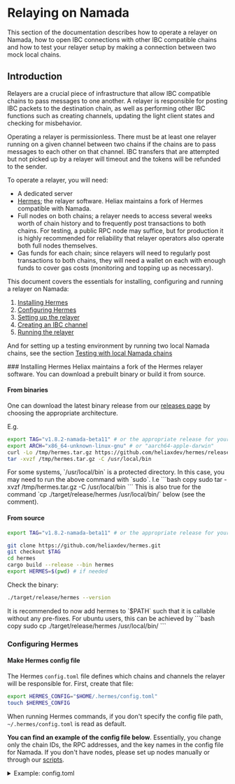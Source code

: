 
# Relaying on Namada

This section of the documentation describes how to operate a relayer on Namada, how to open IBC connections with other IBC compatible chains and how to 
test your relayer setup by making a connection between two mock local chains.


## Introduction
Relayers are a crucial piece of infrastructure that allow IBC compatible chains to pass messages to one another. 
A relayer is responsible for posting IBC packets to the destination chain, as well as performing other IBC functions 
such as creating channels, updating the light client states and checking for misbehavior.  

Operating a relayer is permissionless. There must be at least one relayer running on a given channel between two chains if the chains are
to pass messages to each other on that channel. IBC transfers that are attempted but not picked 
up by a relayer will timeout and the tokens will be refunded to the sender.

To operate a relayer, you will need:
- A dedicated server
- [Hermes](#installing-hermes); the relayer software. Heliax maintains a fork of Hermes compatible with Namada.
- Full nodes on both chains; a relayer needs to access several weeks worth of chain history and to frequently post 
transactions to both chains. For testing, a public RPC node may suffice, but for production it is highly recommended 
for reliability that relayer operators also operate both full nodes themselves.
- Gas funds for each chain; since relayers will need to regularly post transactions to both chains, they will need a 
wallet on each with enough funds to cover gas costs (monitoring and topping up as necessary).  


This document covers the essentials for installing, configuring and running a relayer on Namada:

1. [Installing Hermes](#installing-hermes)
2. [Configuring Hermes](#configuring-hermes)
3. [Setting up the relayer](#setting-up-the-relayer)
4. [Creating an IBC channel](#creating-an-ibc-channel)
5. [Running the relayer](#running-the-relayer)

And for setting up a testing environment by running two local Namada chains, see the section 
[Testing with local Namada chains](#testing-with-local-namada-chains)

<Steps>
### Installing Hermes
Heliax maintains a fork of the Hermes relayer software. You can download a prebuilt binary or build it from source.

#### From binaries
One can download the latest binary release from our [releases page](https://github.com/heliaxdev/hermes/releases) by choosing the appropriate architecture.

E.g.
```bash copy
export TAG="v1.8.2-namada-beta11" # or the appropriate release for your version of namada
export ARCH="x86_64-unknown-linux-gnu" # or "aarch64-apple-darwin"
curl -Lo /tmp/hermes.tar.gz https://github.com/heliaxdev/hermes/releases/download/${TAG}/hermes-${TAG}-${ARCH}.tar.gz
tar -xvzf /tmp/hermes.tar.gz -C /usr/local/bin
```

<Callout type="info">
For some systems, `/usr/local/bin` is a protected directory. In this case, you may need to run the above command with `sudo`.
I.e 
```bash copy
sudo tar -xvzf /tmp/hermes.tar.gz -C /usr/local/bin
```
This is also true for the command `cp ./target/release/hermes /usr/local/bin/` below (see the comment).
</Callout>

#### From source
```bash copy
export TAG="v1.8.2-namada-beta11" # or the appropriate release for your version of namada

git clone https://github.com/heliaxdev/hermes.git
git checkout $TAG
cd hermes
cargo build --release --bin hermes
export HERMES=$(pwd) # if needed
```
Check the binary:
```bash copy
./target/release/hermes --version
```

<Callout type="info">
It is recommended to now add hermes to `$PATH` such that it is callable without any pre-fixes.
For ubuntu users, this can be achieved by
```bash copy
sudo cp ./target/release/hermes /usr/local/bin/
```
</Callout>

### Configuring Hermes

#### Make Hermes config file
The Hermes `config.toml` file defines which chains and channels the relayer will be responsible for. First, create that file:

```bash copy
export HERMES_CONFIG="$HOME/.hermes/config.toml"
touch $HERMES_CONFIG
``` 

When running Hermes commands, if you don't specify the config file path, `~/.hermes/config.toml` is read as default.

__You can find an example of the config file below__. Essentially, you change only the chain IDs, the RPC addresses, and the key names in the config file for Namada. 
If you don't have nodes, please set up nodes manually or through our [scripts](#set-up-local-namada-chains-using-the-hermes-script).

<details>
<summary>Example: config.toml</summary>
```toml copy
[global]
log_level = 'info'

[mode]

[mode.clients]
enabled = true
refresh = true
misbehaviour = true

[mode.connections]
enabled = false

[mode.channels]
enabled = false

[mode.packets]
enabled = true
clear_interval = 10
clear_on_start = false
tx_confirmation = true

[telemetry]
enabled = false
host = '127.0.0.1'
port = 3001

[[chains]]
id = 'shielded-expedition.88f17d1d14'  # set your chain ID
type = 'Namada'
rpc_addr = 'http://127.0.0.1:26657'  # set the IP and the port of the chain
grpc_addr = 'http://127.0.0.1:9090'  # not used for now
event_source = { mode = 'push', url = 'ws://127.0.0.1:27657/websocket', batch_delay = '500ms' }  # set the IP and the port of the chain
account_prefix = ''  # not used
key_name = 'relayer'  # The key is an account name you made
store_prefix = 'ibc'
trusting_period = '4752s'
gas_price = { price = 0.0001, denom = 'tnam1qxvg64psvhwumv3mwrrjfcz0h3t3274hwggyzcee' }  # the price isn't used for now, the denom should be a raw token address retrieve denom by namadaw address find --alias "naan"
rpc_timeout = '30s'
memo_prefix = ''

[chains.packet_filter]
policy = 'allow'
list = [
  ['transfer', '<channel-id>'], #channel-id leading to the counterparty channel you want to configure IBC
]

[[chains]]
id = 'axelar-testnet-lisbon-3'
type = 'CosmosSdk'
rpc_addr = 'http://127.0.0.1:28657' # RPC of the counterparty chain
grpc_addr = 'http://127.0.0.1:28090' # gRPC of the counterparty chain
event_source = { mode = 'push', url = 'ws://127.0.0.1:28657/websocket', batch_delay = '500ms' }
rpc_timeout = '10s'
account_prefix = 'axelar'
key_name = 'relayer'
store_prefix = 'ibc'
default_gas = 5000000
max_gas = 15000000
gas_price = { price = 0.001, denom = 'uaxl' }
gas_multiplier = 1.1
max_msg_num = 30
max_tx_size = 800000
clock_drift = '5s'
max_block_time = '30s'
trusting_period = '5days' # should be less than unbonding period of the counterparty channel
ccv_consumer_chain = false
sequential_batch_tx = false
memo_prefix = ''

[chains.trust_threshold]
numerator = "1"
denominator = "3"

[chains.packet_filter]
 policy = 'allow'
 list = [
   ['transfer', '<channel-id>'], # channel id of the Namada side
 ]

[chains.packet_filter.min_fees]

[chains.address_type]
derivation = "cosmos"

# Add all channels you want to process
```
</details>

The path to the config file, which is saved in the variable `$HERMES_CONFIG` will be useful later.


<Callout type="info" emoji="🧩">
**Interpreting the toml**

Each chain configuration is specified under the `[[chains]]` object.
These are the pieces of this puzzle you want to keep your 👀 on:
 - `chains.id` is the name of the chain
 - `chains.rpc_address` specifies the port that the channel is communicating through, and will be the argument for the `ledger_address` of Namada when interacting with the ledger (will become clearer later)
     - Make sure to change the IP address to the IP address of your local machine that is running this node!
 - `chains.grpc_addr` currently is not used in Namada but needs to be configured for other Cosmos chains
 - `chains.key_name` specifies the key of the signer who signs a transaction from the relayer. The key should be generated before starting the relayer and 
 will need to be kept topped up with gas funds.
 - `chains.event_source` specifies the URL of the chain's websocket. This must be the same as the `rpc_address` for Hermes to work properly.
 - `chains.gas_price.denom` specifies the token that the relayer pays for IBC transactions. `chains.gas_price.price` isn't used for now in Namada.
 - `trusting_period` specifies the maximum period before which the client can not expire. This should be not more than unbonding time in the particular chain. 

You can see more details of configuration in [the official Hermes documentation](https://hermes.informal.systems/documentation/configuration).
</Callout>

#### Export environment variables
You may find it convenient to save certain environment variables. These are:
```bash copy
export CHAIN_A_ID="<replace-with-chain-a-id>"
export CHAIN_B_ID="<replace-with-chain-b-id>"
export HERMES_CONFIG="<replace-with-hermes-config-path>"
```

### Setting up the relayer

#### Create the relayer account
On each chain, there must be a `relayer` account. The alias should be the same as `chains.key_name` in the config. On a Namada chain, this can be done by running
```bash copy
namadaw gen --alias relayer
```

This will generate a key for the relayer account. The key will be stored in the `wallet.toml` that is found in the [base directory](./ledger/base-directory.mdx) of the node, inside the `chain-id` folder. For example, if the `chain-id` is `shielded-expedition.88f17d1d14`, the `wallet.toml` will be found in `$HOME/.local/share/namada/shielded-expedition.88f17d1d14/wallet.toml` (on a Ubuntu machine where `base-dir` has not been changed from default).

The relayer account should have some balance to pay the fee of transactions. Before creating an IBC channel or relaying an IBC packet, you need to transfer the fee token to the relayer account.

#### Add the relayer key to Hermes
To sign each transaction, the relayer's key should be added to Hermes with `keys add` command in advance. 
It requires the `wallet.toml` which should have the key of `chains.key_name`. Once the key has been added, Hermes doesn't 
need the wallet anymore. (Rather than providing the `wallet.toml`, you can instead provide a text file which contains the 24 word mnemonic for your key.)
```bash copy
hermes --config $HERMES_CONFIG keys add --chain $CHAIN_ID --key-file $WALLET_PATH
# or
hermes --config $HERMES_CONFIG keys add --chain $CHAIN_ID --mnemonic-file $SEED_PATH
```

Hermes will store the key in `~/.hermes/keys/${CHAIN_ID}` as default. You can specify the directory by setting `chains.key_store_folder` in the config file.

<Callout type="info">
If you want to use an encrypted key with a password, you have to set an environment variable `NAMADA_WALLET_PASSWORD_FILE` for the password file or `NAMADA_WALLET_PASSWORD` to avoid entering the password for each transaction submission.
</Callout>

#### Verify configuration files
After editing `config.toml` and adding wallet keys, it's time to test the configurations and ensure the system is healthy. Run the following:

```bash copy
hermes health-check
hermes config validate
```
If everything was set up correctly, you should see output like:
``` bash copy
SUCCESS performed health check for all chains in the config
SUCCESS "configuration is valid"
```

### Creating an IBC channel
All IBC transfers between two chains take place along a given IBC channel associated with a given IBC connection.  

Channels must be maintained after creation by regularly submitting headers to keep the client state up to date with 
the counterparty chain. A client that is allowed to fall out of date may expire, and further IBC transfers along the 
channel will not be possible until the client is revived through governance. Operators should not create new channels 
on public networks unneccessarily; instead, they should relay on existing channels if possible. 

<Callout type='warning'>
The same asset transferred through different channels will not be fungible on the destination chain. Therefore, to avoid 
confusion and liquidity fragmentation, it is good etiquette to check with a chain's community before creating any 
new channels and to use existing channels whenever possible.
</Callout>

If no existing channel can be used, the "create channel" command (below) creates not only the IBC channel but also the necessary IBC client connection.

```bash copy
hermes --config $HERMES_CONFIG \
  create channel \
  --a-chain $CHAIN_A_ID \
  --b-chain $CHAIN_B_ID \
  --a-port transfer \
  --b-port transfer \
  --new-client-connection --yes
```

<Callout type="info">
Note that the above `CHAIN_IDs` will depend on your own setup, so do check this for yourself!
</Callout>

When the creation has been completed, you can see the channel IDs. For example, the output text below shows that a channel with ID `955` has been created on Chain A `shielded-expedition.88f17d1d14`, 
and a channel with ID `460` has been created on Chain B `axelar-testnet-lisbon-3`.  

<Expandable>
```
SUCCESS Channel {
    ordering: Unordered,
    a_side: ChannelSide {
        chain: BaseChainHandle {
            chain_id: ChainId {
                id: "shielded-expedition.88f17d1d14",
                version: 0,
            },
            runtime_sender: Sender { .. },
        },
        client_id: ClientId(
            "07-tendermint-2996",
        ),
        connection_id: ConnectionId(
            "connection-1479",
        ),
        port_id: PortId(
            "transfer",
        ),
        channel_id: Some(
            ChannelId(
                "channel-955",
            ),
        ),
        version: None,
    },
    b_side: ChannelSide {
        chain: BaseChainHandle {
            chain_id: ChainId {
                id: "axelar-testnet-lisbon-3",
                version: 3,
            },
            runtime_sender: Sender { .. },
        },
        client_id: ClientId(
            "07-tendermint-884",
        ),
        connection_id: ConnectionId(
            "connection-679",
        ),
        port_id: PortId(
            "transfer",
        ),
        channel_id: Some(
            ChannelId(
                "channel-460",
            ),
        ),
        version: None,
    },
    connection_delay: 0ns,
}
```
</Expandable>

Note the channel id's, as you will need to specify the channel IDs when making a transfer over IBC. You specify `channel-955` as a channel ID 
for a transfer from Chain A to Chain B. Also, you specify 
`channel-460` as a channel ID for a transfer from Chain B to Chain A. (The prefix `channel-` is always required) 

Also note the ClientId for each of the chains; we will need them on the next step:  
`07-tendermint-2996` for `shielded-expedition.88f17d1d14` and `07-tendermint-884` for `axelar-testnet-lisbon-3`

```bash copy
export CLIENT_A_ID="<replace-with-client-a-id>"
export CLIENT_B_ID="<replace-with-client-b-id>"
```

#### Update Hermes configuration

By default, Hermes will attempt to relay packets on all channels between the chains listed in its configuration file.
We can restrict Hermes to only relay packets on our newly created channels by updating the [Hermes configuration](#Make-Hermes-config-file) 
with the following (for each chain):

```bash copy
...
[chains.packet_filter]
policy = 'allow'
list = [
  ['transfer', '<channel-id>'], #channel-id leading to the counterparty channel you want to use for IBC
]
...
```

### Running the relayer
While Hermes is running, it monitors chains via the nodes and relays packets according to monitored events. You will 
likely want to use `systemd`, `tmux`, `Docker` or some similar solution to ensure Hermes is running persistently in the background.  

The command to run Hermes is simply:
```bash copy
hermes --config $HERMES_CONFIG start
```

You can see more details of Hermes at [the official documentation](https://hermes.informal.systems/).


#### Updating IBC clients

In order to keep IBC channels open for transfers, they must have active IBC clients. An IBC client on chain A references 
the state of chain B, and vice versa. These clients must be regularly updated to maintain trust guarantees; if they are 
allowed to lapse, the client will enter an 'expired' state, and no further IBC transfers will be allowed on that channel 
until the client is revived through governance.  

Whenever Hermes relays an IBC transfer, it will automatically update the clients on both chains. However, since reviving 
an expired client through governance is a time-consuming task, it is worthwhile to regularly submit manual updates to 
avoid any issues should transfer frequency be lower than expected.  

The "update channel" command (below) manually updates the state of a client on a particular chain.

```bash copy
hermes update client --host-chain $CHAIN_A_ID --client $CLIENT_A_ID
hermes update client --host-chain $CHAIN_B_ID --client $CLIENT_B_ID
```

It is recommended to schedule the above commands to run periodically (using a scheduler such `cron` or `systemd`) so that any client expiration issues can be avoided entirely.

### Done!
You're now ready to test [transferring assets between the two chains.](../users/ibc.mdx)

</Steps>

## Testing with local Namada chains
The script `setup-namada` in the Heliax Hermes repo will set up two chains, each with one validator node, copy necessary files for Hermes, 
and make an account for Hermes on each ledger. Also, it will make a Hermes config file `config_for_namada.toml` 
in the `hermes` directory.

First, you will need to export some environment variables:

```bash copy
export NAMADA_DIR="<path-to-namada-source-directory>"
export TAG="v1.8.2-namada-beta11" # or the appropriate hermes version for your namada version
```

```bash copy
git clone https://github.com/heliaxdev/hermes.git
git checkout $TAG # The branch is the same as our Hermes
cd hermes
./scripts/setup-namada $NAMADA_DIR
```

In this case, the user doesn't have to wait for sync. If the relayer account on each instance has enough balance, the user can create a channel and start Hermes immediately as explained [above](#creating-an-ibc-channel). The user finds these chain IDs of the chains in the config file `config_for_namada.toml`. One can run `grep "id" ${HERMES_CONFIG}`.
```bash copy
# create a channel
hermes --config $HERMES_CONFIG \
  create channel \
  --a-chain $CHAIN_A_ID \
  --b-chain $CHAIN_B_ID \
  --a-port transfer \
  --b-port transfer \
  --new-client-connection --yes

# Run Hermes
hermes --config $HERMES_CONFIG start
```

Each node's data and configuration files are in `hermes/data/namada-*/.namada`.

In order to close any ledgers setup by the script, one can run
```bash copy
killall namadan
```
